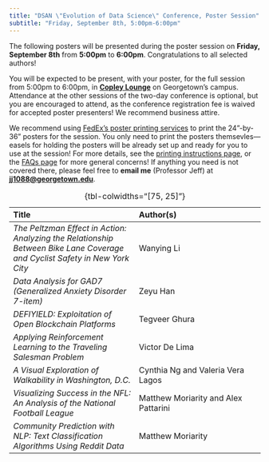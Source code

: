 ```yaml
---
title: "DSAN \"Evolution of Data Science\" Conference, Poster Session"
subtitle: "Friday, September 8th, 5:00pm-6:00pm"
---
```


The following posters will be presented during the poster session on **Friday, September 8th** from **5:00pm** to **6:00pm**. Congratulations to all selected authors!

You will be expected to be present, with your poster, for the full session from 5:00pm to 6:00pm, in [**Copley Lounge**](https://goo.gl/maps/VTaDH14BYs5S9Guv8){target="_blank"} on Georgetown's campus. Attendance at the other sessions of the two-day conference is optional, but you are encouraged to attend, as the conference registration fee is waived for accepted poster presenters! We recommend business attire.

We recommend using [FedEx's poster printing services](https://www.office.fedex.com/default/posters.html) to print the 24"-by-36" posters for the session. You only need to print the posters themsevles---easels for holding the posters will be already set up and ready for you to use at the session! For more details, see the [printing instructions page](printing.qmd), or the [FAQs page](faqs.qmd) for more general concerns! If anything you need is not covered there, please feel free to **email me** (Professor Jeff) at **[jj1088@georgetown.edu](mailto:jj1088@georgetown.edu){target="_blank"}**.

| Title | Author(s) |
|:- |:- |
| *The Peltzman Effect in Action: Analyzing the Relationship Between Bike Lane Coverage and Cyclist Safety in New York City* | Wanying Li |
| *Data Analysis for GAD7 (Generalized Anxiety Disorder 7-item)* | Zeyu Han |
| *DEFIYIELD: Exploitation of Open Blockchain Platforms* | Tegveer Ghura |
| *Applying Reinforcement Learning to the Traveling Salesman Problem* | Victor De Lima |
| *A Visual Exploration of Walkability in Washington, D.C.* | Cynthia Ng and Valeria Vera Lagos |
| *Visualizing Success in the NFL: An Analysis of the National Football League* | Matthew Moriarity and Alex Pattarini |
| *Community Prediction with NLP: Text Classification Algorithms Using Reddit Data* | Matthew Moriarity |

: {tbl-colwidths="[75, 25]"}